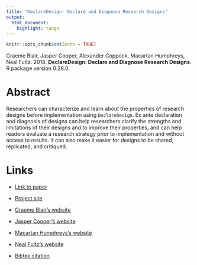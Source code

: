 ```yaml
---
title: "DeclareDesign: Declare and Diagnose Research Designs"
output:
  html_document:
    highlight: tango
---
```


```r
knitr::opts_chunk$set(echo = TRUE)
```

Graeme Blair, Jasper Cooper, Alexander Coppock, Macartan Humphreys, Neal Fultz. 2018. <b>DeclareDesign: Declare and Diagnose Research Designs</b>. R package version 0.28.0.

# Abstract
Researchers can characterize and learn about the properties of research designs before implementation using `DeclareDesign`. Ex ante declaration and diagnosis of designs can help researchers clarify the strengths and limitations of their designs and to improve their properties, and can help readers evaluate a research strategy prior to implementation and without access to results. It can also make it easier for designs to be shared, replicated, and critiqued.

# Links
 - <a href='blair_etal_2018a.pdf' target='_blank'>Link to paper</a>
 - <a href='https://declaredesign.org/r/declaredesign/'target='_blank'>Project site</a>

 - <a href= 'https://graemeblair.com' target='_blank'>Graeme Blair's website</a>
 - <a href= 'http://jasper-cooper.com' target='_blank'>Jasper Cooper's website</a>
 - <a href= 'http://macartan.nyc' target='_blank'>Macartan Humphreys's website</a>
 - <a href= 'https://nfultz.github.io' target='_blank'>Neal Fultz's website</a>
 - <a href='blair_etal_2018a.txt'target='_blank'>Bibtex citation</a>

